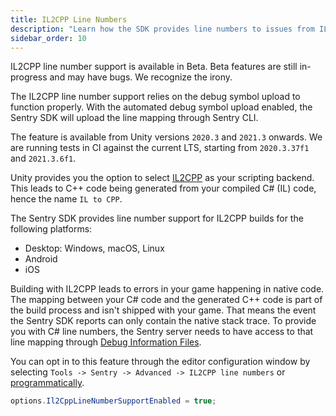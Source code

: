```yaml
---
title: IL2CPP Line Numbers
description: "Learn how the SDK provides line numbers to issues from IL2CPP builds."
sidebar_order: 10
---
```


<Note>

IL2CPP line number support is available in Beta. Beta features are still in-progress and may have bugs. We recognize the irony.

</Note>

<Note>

The IL2CPP line number support relies on the debug symbol upload to function properly. With the automated debug symbol upload enabled, the Sentry SDK will upload the line mapping through Sentry CLI.

The feature is available from Unity versions `2020.3` and `2021.3` onwards. We are running tests in CI against the current LTS, starting from `2020.3.37f1` and `2021.3.6f1`.

</Note>

Unity provides you the option to select [IL2CPP](https://docs.unity3d.com/Manual/IL2CPP.html) as your scripting backend. This leads to C++ code being generated from your compiled C# (IL) code, hence the name `IL to CPP`.

The Sentry SDK provides line number support for IL2CPP builds for the following platforms:

- Desktop: Windows, macOS, Linux
- Android
- iOS

Building with IL2CPP leads to errors in your game happening in native code. The mapping between your C# code and the generated C++ code is part of the build process and isn't shipped with your game. That means the event the Sentry SDK reports can only contain the native stack trace. To provide you with C# line numbers, the Sentry server needs to have access to that line mapping through [Debug Information Files](https://docs.sentry.io/platforms/unity/data-management/debug-files/).

You can opt in to this feature through the editor configuration window by selecting `Tools -> Sentry -> Advanced -> IL2CPP line numbers` or [programmatically](/platforms/unity/configuration/options/#programmatic-configuration).

```csharp
options.Il2CppLineNumberSupportEnabled = true;
```

